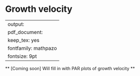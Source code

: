 # Growth velocity {#velocity}

---
output:
  pdf_document:
    keep_tex: yes
fontfamily: mathpazo
fontsize: 9pt
---

\raggedright





** [Coming soon] Will fill in with PAR plots of growth velocity **